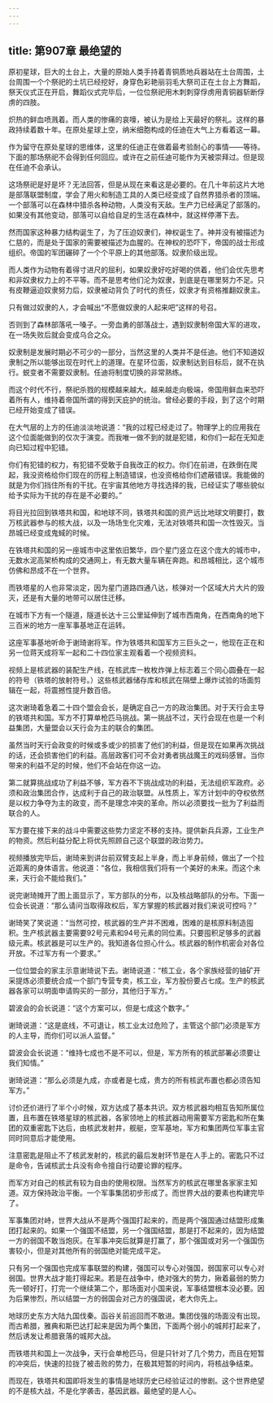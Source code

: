 ```yaml
---
---
---
```

title: 第907章 最绝望的
---



原初星球，巨大的土台上，大量的原始人类手持着青铜质地兵器站在土台周围，土台周围一个个祭祀的土坑已经挖好，身穿色彩艳丽羽毛大祭司正在土台上方舞蹈，祭天仪式正在开启，舞蹈仪式完毕后，一位位祭祀用木刺刺穿俘虏用青铜器斩断俘虏的四肢。

炽热的鲜血喷溅着。而人类的惨痛的哀嚎，被认为是给上天最好的祭礼。这样的暴政持续着数十年。在原处星球上空，纳米细胞构成的任迪在大气上方看着这一幕。

作为留守在原处星球的思维体，这里的任迪正在做着最考验耐心的事情——等待。下面的那场祭祀不会得到任何回应。或许在之前任迪可能作为天被崇拜过。但是现在任迪不会承认。

这场祭祀是好是坏？无法回答，但是从现在来看这是必要的。在几十年前这片大地是部落联盟制度，学会了用火和制造工具的人类已经变成了自然界猎杀者的顶端。一个部落可以在森林中猎杀各种动物，人类没有天敌。生产力已经满足了部落的。如果没有其他变动，部落可以自给自足的生活在森林中，就这样停滞下去。

然而国家这种暴力结构诞生了，为了压迫奴隶们，神权诞生了。神并没有被描述为仁慈的，而是处于国家的需要被描述为血腥的。在神权的恐吓下，帝国的战士形成组织。帝国的军团碾碎了一个个平原上的其他部落。奴隶阶级出现。

而人类作为动物有着得寸进尺的屈利，如果奴隶好吃好喝的供着，他们会优先思考和非奴隶权力上的不平等。而不是思考他们沦为奴隶，到底是在哪里努力不足。只有皮鞭逼迫奴隶努力后，奴隶被动背负了时代的责任，奴隶才有资格推翻奴隶主。

只有做过奴隶的人，才会喊出“不愿做奴隶的人起来吧”这样的号召。

否则到了森林部落吼一嗓子。一旁血勇的部落战士，遇到奴隶制帝国大军的进攻，在一场失败后就会变成乌合之众。

奴隶制是发展时期必不可少的一部分，当然这里的人类并不是任迪。他们不知道奴隶制之所以能够出现在时代上的道理。在星环位面，奴隶制达到目标后，就不在执行。蜕变者不需要奴隶制。任迪将制度切换的非常熟练。

而这个时代不行，祭祀杀戮的规模越来越大。越来越走向极端，帝国用鲜血来恐吓着所有人，维持着帝国所谓的得到天庇护的统治。曾经必要的手段，到了这个时期已经开始变成了错误。

在大气层的上方的任迪淡淡地说道：“我的过程已经走过了。物理学上的应用我在这个位面能做到的仅次于演变。而我唯一做不到的就是犯错，和你们一起在无知走向已知过程中犯错。

你们有犯错的权力，有犯错不受敢于自我改正的权力。你们在前进，在跌倒在爬起，我没资格给你们现在的历程上制造错误，也没资格给你们遮蔽错误。我能做的就是为你们挡住所有的干扰。在宇宙其他地方寻找选择的我，已经证实了哪些貌似给予实际为干扰的存在是不必要的。”

将目光拉回到铁塔共和国，和地球不同，铁塔共和国的资产远比地球文明要打，数万核武器参与的核大战，以及一场场生化灾难，无法对铁塔共和国一次性毁灭。当昂城已经变成鬼蜮的时候。

在铁塔共和国的另一座城市中这里依旧繁华，四个星门竖立在这个庞大的城市中，无数水泥高架桥构成的交通网上，有无数大量车辆在奔跑。和昂城相比，这个城市仿佛和昂成不在一个世界。

而铁塔星的人也非常淡定，因为星门道路四通八达，核弹对一个区域大片大片的毁灭，还是有大量的地带可以居住迁移。

在城市下方有一个隧道，隧道长达十三公里延伸到了城市西南角，在西南角的地下三百米的地方一座军事基地正在运转。

这座军事基地听命于谢琦谢将军。作为铁塔共和国军方三巨头之一，他现在正在和另一位蒋天成将军一起和二十四位家主观看着一个视频资料。

视频上是核武器的装配生产线，在核武库一枚枚炸弹上标志着三个同心圆叠在一起的符号（铁塔的放射符号。）这些核武器储存库和核武在隔壁上爆炸试验的场面剪辑在一起，将震撼性提升数百倍。

这次谢琦着急着二十四个盟会会长，是确定自己一方的政治集团。对于天行会主导的铁塔共和国。军方不打算单枪匹马挑战。第一挑战不过，天行会现在也是一个利益集团，大量盟会以天行会为主的联合的集团。

虽然当时天行会政变的时候或多或少的损害了他们的利益，但是现在如果再次挑战的话，还会损害他们的利益。高层政客们可不会对勇者挑战魔王的戏码感冒。当你带来的利益不足的时候，他们不会站在你这一边。

第二就算挑战成功了利益不够，军方吞不下挑战成功的利益，无法组织军政府。必须和政治集团合作，达成利于自己的政治联盟。从性质上，军方计划中的夺权依然是以权力争夺为主的政变，而不是理念冲突的革命。所以必须要找一批为了利益而联合的人。

军方要在接下来的战斗中需要这些势力坚定不移的支持。提供新兵兵源，工业生产的物资。然后利益分配上将优先照顾自己这个联盟的政治势力。

视频播放完毕后，谢琦来到讲台前双臂支起上半身，而上半身前倾，做出了一个拉近距离的身体语言。他说道：“各位，我相信我们将有一个美好的未来。而这个未来，天行会不能给我们。”

说完谢琦摊开了图上面显示了，军方部队的分布，以及核战略部队的分布。下面一位会长说道：“那么请问当取得政权后，军方掌握的核武器对我们来说可控吗？”

谢琦笑了笑说道：“当然可控，核武器的生产并不困难，困难的是核原料制造囤积。生产核武器主要需要92号元素和94号元素的同位素。只要囤积足够多的武器级元素。核武器是可以生产的。我知道各位担心什么。核武器的制作机密会对各位开放。不过军方有一个要求。”

一位位盟会的家主示意谢琦说下去。谢琦说道：“核工业，各个家族经营的铀矿开采提炼必须要统合成一个部门专营专卖，核工业，军方股份要占七成。生产的核武器各家可以明面申请购买的一部分，其他归于军方。”

碧波会的会长说道：“这个方案可以，但是七成这个数字。”

谢琦说道：“这是底线，不可退让，核工业太过危险了，主管这个部门必须是军方的人主导，而你们可以派人监督。”

碧波会会长说道：“维持七成也不是不可以，但是，军方所有的核武部署必须要让我们知情。”

谢琦说道：“那么必须是九成，亦或者是七成，贵方的所有核武布置也都必须告知军方。”

讨价还价进行了半个小时候，双方达成了基本共识。双方核武器均相互告知所属位置，且布置在铁塔星球的核武器，各家领地上的核武器动用需要军方密匙和所在集团的双重密匙下达后，由核武发射井，舰艇，空军基地，军方和集团两位军事主官同时同意后才能使用。

注意密匙是阻止不了核武发射的，核武的最后发射环节是在人手上的。密匙只不过是命令，告诫核武士兵没有命令擅自行动要论罪的程序。

而军方对自己的核武有较为自由的使用权限。当然军方的核武在哪里各家家主知道。双方保持政治平衡。一个军事集团初步形成了。而世界大战的要素也构建完毕了。

军事集团对峙，世界大战从不是两个强国打起来的，而是两个强国通过结盟形成集团打起来的。如果一个强国不结盟，另一个强国结盟，那是打不起来的，因为结盟一方的弱国不敢当炮灰。在军事冲突后就算是打赢了，那个强国或对另一个强国伤害较小，但是对其他所有的弱国绝对能完成平定。

只有另一个强国也完成军事联盟的构建，强国可以专心对强国，弱国家可以专心对弱国。世界大战才能打得起来。若是在战争中，绝对强大的势力，揪着最弱的势力先一顿好打，打完一个继续第二个，那场面对小国来说，军事结盟根本没必要。因为后果惨烈，所以结盟一方的弱国会对己方的强国说，老大你先上。

地球历史东方大陆九国伐秦。函谷关前巡回而不敢进。集团伐强的场面没有出现。而古希腊，雅典和斯巴达打起来是因为两个集团，下面两个弱小的城邦打起来了，然后诱发让希腊衰落的城邦大战。

而铁塔共和国上一次战争，天行会单枪匹马，但是只针对了几个势力，而且在短暂的冲突后，快速的拉拢了被击败的势力，在极其短暂的时间内，将核战争结束。

而现在，铁塔共和国即将发生的事情是地球历史已经验证过的惨剧。这个世界绝望的不是核大战，不是化学袭击，基因武器。最绝望的是人心。